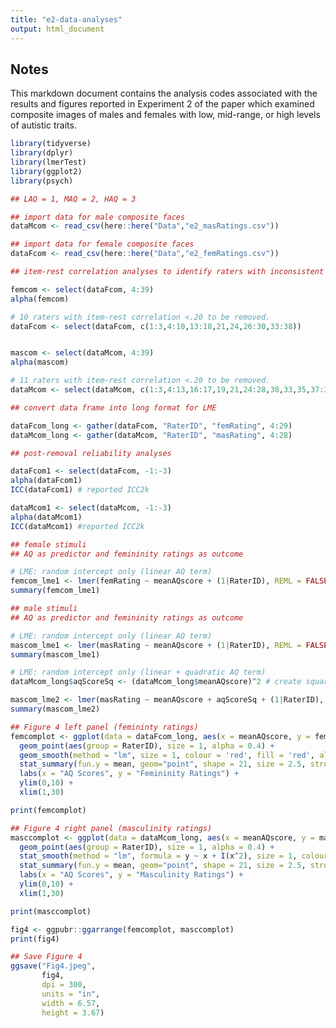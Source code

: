```yaml
---
title: "e2-data-analyses"
output: html_document
---
```


## Notes

This markdown document contains the analysis codes associated with the results and figures reported in Experiment 2 of the paper which examined composite images of males and females with low, mid-range, or high levels of autistic traits. 


```r
library(tidyverse)
library(dplyr)
library(lmerTest)
library(ggplot2)
library(psych)
```

```r
## LAQ = 1, MAQ = 2, HAQ = 3

## import data for male composite faces
dataMcom <- read_csv(here::here("Data","e2_masRatings.csv")) 

## import data for female composite faces
dataFcom <- read_csv(here::here("Data","e2_femRatings.csv")) 
```

```r
## item-rest correlation analyses to identify raters with inconsistent ratings using r < .20 as cut-off. 

femcom <- select(dataFcom, 4:39)
alpha(femcom)

# 10 raters with item-rest correlation <.20 to be removed.
dataFcom <- select(dataFcom, c(1:3,4:10,13:18,21,24,26:30,33:38))


mascom <- select(dataMcom, 4:39)
alpha(mascom)

# 11 raters with item-rest correlation <.20 to be removed. 
dataMcom <- select(dataMcom, c(1:3,4:13,16:17,19,21,24:28,30,33,35,37:39))

```

```r
## convert data frame into long format for LME

dataFcom_long <- gather(dataFcom, "RaterID", "femRating", 4:29)
dataMcom_long <- gather(dataMcom, "RaterID", "masRating", 4:28)

## post-removal reliability analyses

dataFcom1 <- select(dataFcom, -1:-3)
alpha(dataFcom1)
ICC(dataFcom1) # reported ICC2k

dataMcom1 <- select(dataMcom, -1:-3)
alpha(dataMcom1)
ICC(dataMcom1) #reported ICC2k

```

```r
## female stimuli
## AQ as predictor and femininity ratings as outcome

# LME: random intercept only (linear AQ term)
femcom_lme1 <- lmer(femRating ~ meanAQscore + (1|RaterID), REML = FALSE, data = dataFcom_long)
summary(femcom_lme1)

## male stimuli
## AQ as predictor and femininity ratings as outcome

# LME: random intercept only (linear AQ term)
mascom_lme1 <- lmer(masRating ~ meanAQscore + (1|RaterID), REML = FALSE, data = dataMcom_long)
summary(mascom_lme1)

# LME: random intercept only (linear + quadratic AQ term)
dataMcom_long$aqScoreSq <- (dataMcom_long$meanAQscore)^2 # create squared AQ

mascom_lme2 <- lmer(masRating ~ meanAQscore + aqScoreSq + (1|RaterID), REML = FALSE, data = dataMcom_long)
summary(mascom_lme2)

```

```r
## Figure 4 left panel (femininty ratings)
femcomplot <- ggplot(data = dataFcom_long, aes(x = meanAQscore, y = femRating)) + 
  geom_point(aes(group = RaterID), size = 1, alpha = 0.4) +
  geom_smooth(method = "lm", size = 1, colour = 'red', fill = 'red', alpha = 0.3) +
  stat_summary(fun.y = mean, geom="point", shape = 21, size = 2.5, stroke = 1.2, colour = 'black', fill = 'blue') + 
  labs(x = "AQ Scores", y = "Femininity Ratings") +
  ylim(0,10) +
  xlim(1,30)

print(femcomplot)

## Figure 4 right panel (masculinity ratings)
masccomplot <- ggplot(data = dataMcom_long, aes(x = meanAQscore, y = mascRating)) + 
  geom_point(aes(group = RaterID), size = 1, alpha = 0.4) +
  stat_smooth(method = "lm", formula = y ~ x + I(x^2), size = 1, colour = 'red', fill = 'red', alpha = 0.3) +
  stat_summary(fun.y = mean, geom="point", shape = 21, size = 2.5, stroke = 1.2, colour = 'black', fill = 'blue') + 
  labs(x = "AQ Scores", y = "Masculinity Ratings") +
  ylim(0,10) +
  xlim(1,30)

print(masccomplot)

fig4 <- ggpubr::ggarrange(femcomplot, masccomplot)
print(fig4)

## Save Figure 4
ggsave("Fig4.jpeg", 
       fig4, 
       dpi = 300,
       units = "in",
       width = 6.57,
       height = 3.67)

```